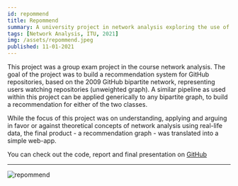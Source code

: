 ```yaml
---
id: repommend
title: Repommend
summary: A university project in network analysis exploring the use of bipartite networks to built recommendation systems
tags: [Network Analysis, ITU, 2021]
img: /assets/repommend.jpeg
published: 11-01-2021
---
```


This project was a group exam project in the course network analysis. The goal of the project was to build a recommendation system for GitHub
repositories, based on the 2009 GitHub bipartite network, representing users watching repositories (unweighted graph). A similar pipeline as used
within this project can be applied generically to any bipartite graph, to build a recommendation for either of the two classes.

While the focus of this project was on understanding, applying and arguing in favor or against theoretical concepts of network analysis using
real-life data, the final product - a recommendation graph - was translated into a simple web-app.

You can check out the code, report and final presentation on [GitHub](https://github.com/jonas-mika/github-repository-recommendation-system)

---

![repommend](/assets/repommend.jpeg)
